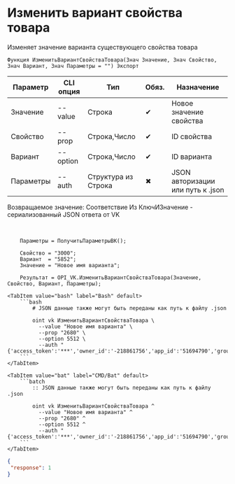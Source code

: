 ﻿---
sidebar_position: 6
---


# Изменить вариант свойства товара
 Изменяет значение варианта существующего свойства товара



`Функция ИзменитьВариантСвойстваТовара(Знач Значение, Знач Свойство, Знач Вариант, Знач Параметры = "") Экспорт`

  | Параметр | CLI опция | Тип | Обяз. | Назначение |
  |-|-|-|-|-|
  | Значение | --value | Строка | &#x2714; | Новое значение свойства |
  | Свойство | --prop | Строка,Число | &#x2714; | ID свойства |
  | Вариант | --option | Строка,Число | &#x2714; | ID варианта |
  | Параметры | --auth | Структура из Строка | &#x2716; | JSON авторизации или путь к .json |

  
  Возвращаемое значение:   Соответствие Из КлючИЗначение - сериализованный JSON ответа от VK

<br/>




```bsl title="Пример использования для 1С:Предприятие/OneScript"
    Параметры = ПолучитьПараметрыВК();

    Свойство = "3000";
    Вариант  = "5852";
    Значение = "Новое имя варианта";

    Результат = OPI_VK.ИзменитьВариантСвойстваТовара(Значение, Свойство, Вариант, Параметры);
```
    

 <Tabs>
  
    <TabItem value="bash" label="Bash" default>
        ```bash
            # JSON данные также могут быть переданы как путь к файлу .json
            
            oint vk ИзменитьВариантСвойстваТовара \
              --value "Новое имя варианта" \
              --prop "2680" \
              --option 5512 \
              --auth "{'access_token':'***','owner_id':'-218861756','app_id':'51694790','group_id':'218861756'}"
        ```
    </TabItem>
  
    <TabItem value="bat" label="CMD/Bat" default>
        ```batch
            :: JSON данные также могут быть переданы как путь к файлу .json
            
            oint vk ИзменитьВариантСвойстваТовара ^
              --value "Новое имя варианта" ^
              --prop "2680" ^
              --option 5512 ^
              --auth "{'access_token':'***','owner_id':'-218861756','app_id':'51694790','group_id':'218861756'}"
        ```
    </TabItem>
</Tabs>


```json title="Результат"
{
 "response": 1
}
```

